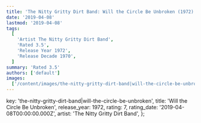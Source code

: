 ```yaml
---
title: 'The Nitty Gritty Dirt Band: Will the Circle Be Unbroken (1972)'
date: '2019-04-08'
lastmod: '2019-04-08'
tags:
  [
    'Artist The Nitty Gritty Dirt Band',
    'Rated 3.5',
    'Release Year 1972',
    'Release Decade 1970',
  ]
summary: 'Rated 3.5'
authors: ['default']
images:
  ['/content/images/the-nitty-gritty-dirt-band|will-the-circle-be-unbroken.jpg']
---
```


  key: 'the-nitty-gritty-dirt-band|will-the-circle-be-unbroken',
  title: 'Will the Circle Be Unbroken',
  release_year: 1972,
  rating: 7,
  rating_date: '2019-04-08T00:00:00.000Z',
  artist: 'The Nitty Gritty Dirt Band',
};

<MusicRating data={data} />

